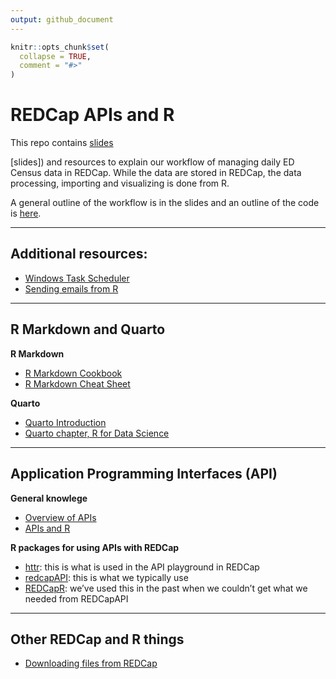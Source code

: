```yaml
---
output: github_document
---
```


<!-- README.md is generated from README.Rmd. Please edit that file -->

```r
knitr::opts_chunk$set(
  collapse = TRUE,
  comment = "#>"
)
```

# REDCap APIs and R

This repo contains <a href="https://san-mateo-county-health-epidemiology.github.io/redcap_apis_and_r/#/title-slide" target="_blank">slides</a>

[slides]) and resources to explain our workflow of managing daily ED Census data in REDCap. While the data are stored in REDCap, the data processing, importing and visualizing is done from R. 

A general outline of the workflow is in the slides and an outline of the code is [here](https://github.com/San-Mateo-County-Health-Epidemiology/redcap_apis_and_r/blob/main/resources/workflow-outline.R).

----------------------------------------------------------------

## Additional resources:

- [Windows Task Scheduler](https://github.com/San-Mateo-County-Health-Epidemiology/redcap_apis_and_r/blob/main/resources/r-scripts-on-windows-task-scheduler.md)
- [Sending emails from R](https://github.com/San-Mateo-County-Health-Epidemiology/redcap_apis_and_r/blob/main/resources/sending-emails-from-r.md)

----------------------------------------------------------------

## R Markdown and Quarto

**R Markdown**

- [R Markdown Cookbook](https://bookdown.org/yihui/rmarkdown-cookbook/)
- [R Markdown Cheat Sheet](https://rmarkdown.rstudio.com/lesson-15.html)

**Quarto**

- [Quarto Introduction](https://quarto.org/docs/get-started/hello/rstudio.html)
- [Quarto chapter, R for Data Science](https://r4ds.hadley.nz/quarto)

----------------------------------------------------------------

## Application Programming Interfaces (API)

**General knowlege**

- [Overview of APIs](https://www.postman.com/what-is-an-api/)
- [APIs and R](https://www.dataquest.io/blog/r-api-tutorial/)

**R packages for using APIs with REDCap**

- [httr](https://httr.r-lib.org/): this is what is used in the API playground in REDCap
- [redcapAPI](https://github.com/vubiostat/redcapAPI): this is what we typically use
- [REDCapR](https://ouhscbbmc.github.io/REDCapR/): we’ve used this in the past when we couldn’t get what we needed from REDCapAPI

----------------------------------------------------------------

## Other REDCap and R things

- [Downloading files from REDCap](https://github.com/San-Mateo-County-Health-Epidemiology/redcap_apis_and_r/blob/main/resources/downloading-files-from-redcap.md)